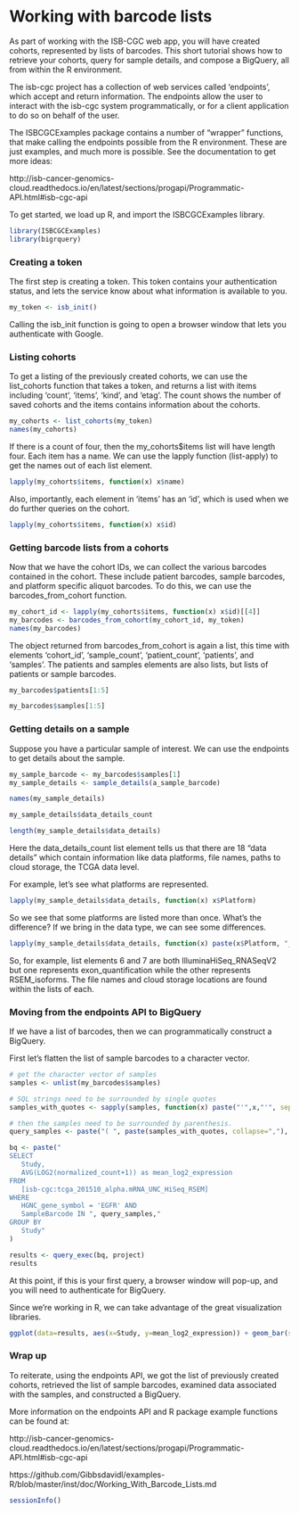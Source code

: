 # Working with barcode lists

As part of working with the ISB-CGC web app, you will have created cohorts, represented by lists
of barcodes. This short tutorial shows how to retrieve your cohorts, query for sample details,
and compose a BigQuery, all from within the R environment.

The isb-cgc project has a collection of web services called 'endpoints', which accept
and return information. The endpoints allow the user to interact with the isb-cgc system programmatically,
or for a client application to do so on behalf of the user.

The ISBCGCExamples package contains a number of "wrapper" functions, that make calling
the endpoints possible from the R environment. These are just examples, and much
more is possible. See the documentation to get more ideas:

http://isb-cancer-genomics-cloud.readthedocs.io/en/latest/sections/progapi/Programmatic-API.html#isb-cgc-api

To get started, we load up R, and import the ISBCGCExamples library.

```r
library(ISBCGCExamples)
library(bigrquery)
```

### Creating a token

The first step is creating a token. This token contains your authentication
status, and lets the service know about what information is available to you.

```r
my_token <- isb_init()
```

Calling the isb_init function is going to open a browser window that lets you
authenticate with Google.

### Listing cohorts

To get a listing of the previously created cohorts, we can use the list_cohorts
function that takes a token, and returns a list with items including 'count',
'items', 'kind', and 'etag'. The count shows the number of saved cohorts and
the items contains information about the cohorts.

```r
my_cohorts <- list_cohorts(my_token)
names(my_cohorts)
```

If there is a count of four, then the my_cohorts$items list will have length four.
Each item has a name. We can use the lapply function (list-apply) to get the
names out of each list element.

```r
lapply(my_cohorts$items, function(x) x$name)
```

Also, importantly, each element in 'items' has an 'id', which is used when we
do further queries on the cohort.

```r
lapply(my_cohorts$items, function(x) x$id)
```

### Getting barcode lists from a cohorts

Now that we have the cohort IDs, we can collect the various barcodes contained
in the cohort. These include patient barcodes, sample barcodes, and platform
specific aliquot barcodes. To do this, we can use the barcodes_from_cohort function.

```r
my_cohort_id <- lapply(my_cohorts$items, function(x) x$id)[[4]]
my_barcodes <- barcodes_from_cohort(my_cohort_id, my_token)
names(my_barcodes)
```

The object returned from barcodes_from_cohort is again a list, this time with
elements 'cohort_id', 'sample_count', 'patient_count', 'patients', and 'samples'.
The patients and samples elements are also lists, but lists of patients or
sample barcodes.

```r
my_barcodes$patients[1:5]

my_barcodes$samples[1:5]
```

### Getting details on a sample

Suppose you have a particular sample of interest. We can use the endpoints to
get details about the sample.

```r
my_sample_barcode <- my_barcodes$samples[1]
my_sample_details <- sample_details(a_sample_barcode)

names(my_sample_details)

my_sample_details$data_details_count

length(my_sample_details$data_details)
```

Here the data_details_count list element tells us that there are 18 "data details"
which contain information like data platforms, file names, paths to cloud storage,
the TCGA data level.

For example, let's see what platforms are represented.

```r
lapply(my_sample_details$data_details, function(x) x$Platform)
```

So we see that some platforms are listed more than once. What's the difference?
If we bring in the data type, we can see some differences.

```r
lapply(my_sample_details$data_details, function(x) paste(x$Platform, "__", x$Datatype))[6:7]
```

So, for example, list elements 6 and 7 are both IlluminaHiSeq_RNASeqV2 but
one represents exon_quantification while the other represents RSEM_isoforms.
The file names and cloud storage locations are found within the lists of each.

### Moving from the endpoints API to BigQuery

If we have a list of barcodes, then we can programmatically construct a BigQuery.

First let's flatten the list of sample barcodes to a character vector.

```r
# get the character vector of samples
samples <- unlist(my_barcodes$samples)

# SQL strings need to be surrounded by single quotes
samples_with_quotes <- sapply(samples, function(x) paste("'",x,"'", sep=""))

# then the samples need to be surrounded by parenthesis.
query_samples <- paste("( ", paste(samples_with_quotes, collapse=","), " )")

bq <- paste("
SELECT
   Study,
   AVG(LOG2(normalized_count+1)) as mean_log2_expression
FROM
   [isb-cgc:tcga_201510_alpha.mRNA_UNC_HiSeq_RSEM]
WHERE
   HGNC_gene_symbol = 'EGFR' AND
   SampleBarcode IN ", query_samples,"
GROUP BY
   Study"
)

results <- query_exec(bq, project)
results
```

At this point, if this is your first query, a browser window will pop-up, and
you will need to authenticate for BigQuery.

Since we're working in R, we can take advantage of the great visualization libraries.

```r
ggplot(data=results, aes(x=Study, y=mean_log2_expression)) + geom_bar(stat="identity")
```

### Wrap up

To reiterate, using the endpoints API, we got the list of previously created cohorts, retrieved the
list of sample barcodes, examined data associated with the samples, and constructed
a BigQuery.

More information on the endpoints API and R package example functions can be found at:

http://isb-cancer-genomics-cloud.readthedocs.io/en/latest/sections/progapi/Programmatic-API.html#isb-cgc-api

https://github.com/Gibbsdavidl/examples-R/blob/master/inst/doc/Working_With_Barcode_Lists.md



```r
sessionInfo()
```
